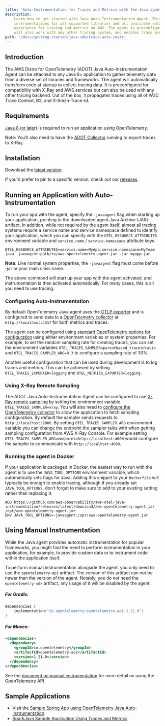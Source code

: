 ```yaml
---
title: 'Auto-Instrumentation for Traces and Metrics with the Java agent'
description:
    Learn how to get started with Java Auto-Instrumentation Agent. This package includes the instrumentation agent,
    instrumentations for all supported libraries and all available data exporters, providing a complete out of the box
    experience for tracing and metrics on AWS. The agent is preconfigured to generate trace IDs compatible with AWS X-Ray, which
    will also work with any other tracing system, and enables trace propagation using W3C Trace Context, B3, and X-Ray.
path: '/docs/getting-started/java-sdk/trace-auto-instr'
---
```



## Introduction

The AWS Distro for OpenTelemetry (ADOT) Java Auto-Instrumentation Agent can be attached to any Java 8+ application to gather
telemetry data from a diverse set of libraries and frameworks. The agent will automatically transform code at startup
to collect tracing data. It is preconfigured for compatibility with X-Ray and AWS services but can also be used with any
other tracing backend. Out of the box, it propagates traces using all of W3C Trace Context, B3, and X-Amzn-Trace-Id.

<SectionSeparator />

## Requirements

[Java 8 (or later)](https://adoptopenjdk.net/) is required to run an application using OpenTelemetry.

Note: You’ll also need to have the [ADOT Collector](https://aws-otel.github.io/docs/getting-started/collector) running to export traces to X-Ray.

## Installation

Download the [latest version](https://github.com/aws-observability/aws-otel-java-instrumentation/releases/latest/download/aws-opentelemetry-agent.jar).

If you'd prefer to pin to a specific version, check out our [releases](https://github.com/aws-observability/aws-otel-java-instrumentation/releases).

<SectionSeparator />

## Running an Application with Auto-Instrumentation
To run your app with the agent, specify the `-javaagent` flag when starting up your application,
pointing to the downloaded agent Java Archive (JAR) artifact. In addition, while not required by the agent itself,
almost all tracing systems require a service name and service namespace defined to identify your application, which you can specify
with the `OTEL_RESOURCE_ATTRIBUTES` environment variable and `service.name` / `service.namespace` attribute keys.
```
OTEL_RESOURCE_ATTRIBUTES=service.name=MyApp,service.namespace=MyTeam java -javaagent:path/to/aws-opentelemetry-agent.jar -jar myapp.jar
```
**Note:** Like normal system properties, the `-javaagent` flag must come before -jar or your main class name.

The above command will start up your app with the agent activated, and instrumentation is then activated
automatically. For many cases, this is all you need to use tracing.

### Configuring Auto-Instrumentation

By default OpenTelemetry Java agent uses the [OTLP exporter](https://github.com/open-telemetry/opentelemetry-java/tree/master/exporters/otlp)
and is configured to send data to a [OpenTelemetry collector](https://github.com/open-telemetry/opentelemetry-collector/blob/master/receiver/otlpreceiver/README.md)
at `http://localhost:4317` for both metrics and traces.

The agent can be configured using [standard OpenTelemetry options for configuration](https://github.com/open-telemetry/opentelemetry-java/blob/main/sdk-extensions/autoconfigure/README.md) using either environment variables or system properties.
For example, to set the random sampling rate for creating traces, you can set the environment variables
`OTEL_TRACES_SAMPLER=parentbased_traceidratio` and `OTEL_TRACES_SAMPLER_ARG=0.3` to configure a sampling rate of 30%.

Another useful configuration that can be used during development is to log traces and metrics. This can be achieved by
setting `OTEL_TRACES_EXPORTER=logging` and `OTEL_METRICS_EXPORTER=logging`.

### Using X-Ray Remote Sampling

The ADOT Java Auto-Instrumentation Agent can be configured to use [X-Ray remote sampling](https://docs.aws.amazon.com/xray/latest/devguide/xray-console-sampling.html)
by setting the environment variable `OTEL_TRACES_SAMPLER=xray`. You will also need to [configure the OpenTelemetry collector](/docs/getting-started/remote-sampling)
to allow the application to fetch sampling configuration. By default the sampler sends requests to `http://localhost:2000`. By setting `OTEL_TRACES_SAMPLER_ARG` 
environment variable you can change the endpoint the sampler talks with when getting sampling configuration from AWS X-Ray Console. For example setting 
`OTEL_TRACES_SAMPLER_ARG=endpoint=http://localhost:4000` would configure the sampler to communicate with `http://localhost:4000`.
### Running the agent in Docker

If your application is packaged in Docker, the easiest way to run with the agent is to use the
`JAVA_TOOL_OPTIONS` environment variable, which automatically sets flags for Java. Adding this
snippet to your `Dockerfile` will typically be enough to enable tracing, although if you already set
`JAVA_TOOL_OPTIONS`, don't forget to make sure to add to your existing setting rather than replacing it.

```
ADD https://github.com/aws-observability/aws-otel-java-instrumentation/releases/latest/download/aws-opentelemetry-agent.jar /opt/aws-opentelemetry-agent.jar
ENV JAVA_TOOL_OPTIONS=-javaagent:/opt/aws-opentelemetry-agent.jar
```

<SectionSeparator />

## Using Manual Instrumentation

While the Java agent provides automatic instrumentation for popular frameworks, you might find the need
to perform instrumentation in your application, for example, to provide custom data or to instrument
code within the application itself.

To perform manual instrumentation alongside the agent, you only need to use the `opentelemetry-api` aritfact. The
version of this artifact can not be newer than the version of the agent. Notably, you do not need the `opentelemetry-sdk`
artifact, any usage of it will be disabled by the agent.

##### For Gradle:
```kotlin lineNumbers=true
dependencies {
    implementation("io.opentelemetry:opentelemetry-api:1.21.0")
}
```

##### For Maven:
```xml lineNumbers=true
<dependencies>
  <dependency>
    <groupId>io.opentelemetry</groupId>
    <artifactId>opentelemetry-api</artifactId>
    <version>1.21.0</version>
  </dependency>
</dependencies>
```

See the [document on manual instrumentation](/docs/getting-started/java-sdk/trace-manual-instr#custom-instrumentation)
for more detail on using the OpenTelemetry API.

<SectionSeparator />

## Sample Applications

* Visit the [Sample Spring App using OpenTelemetry Java Auto-Instrumentation](https://catalog.us-east-1.prod.workshops.aws/v2/workshops/31676d37-bbe9-4992-9cd1-ceae13c5116c/en-US/adot/javawalkthrough).
* [SparkJava Sample Application Using Traces and Metrics](https://github.com/aws-observability/aws-otel-java-instrumentation/tree/main/sample-apps/spark).
